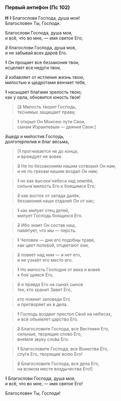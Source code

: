 ### Первый антифон (Пс 102)

**Н** ~~1~~ Благослови Господа, душа моя!  
Благословен Ты, Господи.

Благослови Господа, душа моя,  
и всё, что во мне, — имя святое Его;

~~2~~ благослови Господа, душа моя,  
и не забывай всех даро́в Его.

~~1~~ Он прощает все беззакония твои,  
исцеляет все неду́ги твои,

~~2~~ избавляет от истле́ния жизнь твою,  
милостью и щедротами венчает тебя,

~~1~~ насыщает бла́гами зрелость твою;  
как у орла, обновится юность твоя!

> <R>[</R>~~2~~ Милость творит Господь,  
> теснимых защищает права;

> ~~1~~ открыл Он Моисею пути Свои,  
> сынам Израилевым — деяния Свои:<R>]</R>

~~2~~щедр и ми́лостив Господь,  
долготерпелив и благ весьма,

> <R>[</R>~~1~~ прогневается не до конца,  
> и враждует не вовек.

> ~~2~~ Не по беззакониям нашим сотворил Он нам,  
> и не по грехам нашим воздал Он нам;

> ~~1~~ но как высоки́ небеса над землёй,  
> сильна́ милость Его к боящимся Его;

> ~~2~~ как восток от запада далёк,  
> беззакония наши отдали́л Он от нас;

> ~~1~~ как ми́лует отец детей,  
> ми́лует Господь боящихся Его.

> ~~2~~ Ибо знает Он состав наш,  
> па́мятует, что мы — персть.

> ~~1~~ Человек — дни его подобны траве,  
> как цвет полево́й, отцветают они;

> ~~2~~ повеет над ним — и нет его,  
> и не узна́ет его место его.

> ~~1~~ Но милость Господня от века и вове́к  
> к боя´щимся Его,

> ~~2~~ и правда Его на сына́х сынов  
> тех, кто хранит Завет Его,

> кто помнит заповеди Его  
> и претворяет их в дела.

> ~~1~~ Господь воздвиг престол Свой на небесах,  
> и всё объе́млет царство Его.

> ~~2~~ Благословите Господа, все Вестники Его,  
> сильные, творящие слово Его,  
> вне́мля звуку сло́ва Его.

> ~~1~~ Благословите Господа, все Воинства Его,  
> слу́ги Его, творящие волю Его!

> ~~2~~ Благословите Господа, все дела Его,  
> на всяком месте владычества Его!<R>]</R>

~~1~~ Благослови Господа, душа моя,  
и всё, что во мне, — имя святое Его!

Благословен Ты, Господи!
